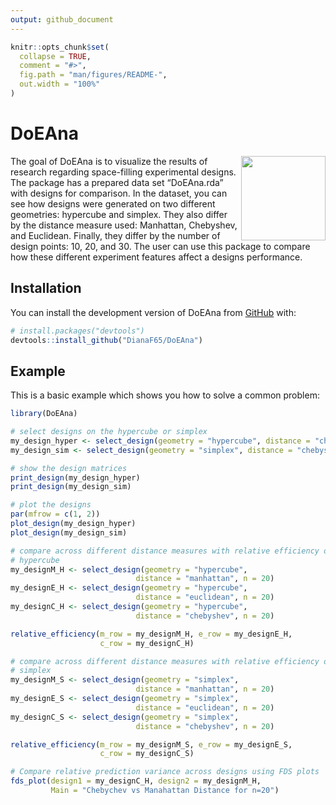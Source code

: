 ```yaml
---
output: github_document
---
```


<!-- README.md is generated from README.Rmd. Please edit that file -->

```r
knitr::opts_chunk$set(
  collapse = TRUE,
  comment = "#>",
  fig.path = "man/figures/README-",
  out.width = "100%"
)
```

# DoEAna

<!-- badges: start -->
<img src="vignettes/badge.png" align="right" height="135" />
<!-- badges: end -->

The goal of DoEAna is to visualize the results of research regarding 
space-filling experimental designs. The package has a prepared data set
"DoEAna.rda" with designs for comparison. In the dataset, you can see how
designs were generated on two different geometries: hypercube and simplex. They
also differ by the distance measure used: Manhattan, Chebyshev, and Euclidean. 
Finally, they differ by the number of design points: 10, 20, and 30. The user 
can use this package to compare how these different experiment features affect
a designs performance.



## Installation

You can install the development version of DoEAna from [GitHub](https://github.com/) with:

``` r
# install.packages("devtools")
devtools::install_github("DianaF65/DoEAna")
```

## Example

This is a basic example which shows you how to solve a common problem:

```r
library(DoEAna)

# select designs on the hypercube or simplex
my_design_hyper <- select_design(geometry = "hypercube", distance = "chebyshev", n = 20)
my_design_sim <- select_design(geometry = "simplex", distance = "chebyshev", n = 20)

# show the design matrices
print_design(my_design_hyper)
print_design(my_design_sim)

# plot the designs
par(mfrow = c(1, 2))
plot_design(my_design_hyper)
plot_design(my_design_sim)

```

```r
# compare across different distance measures with relative efficiency on the 
# hypercube
my_designM_H <- select_design(geometry = "hypercube",
                            distance = "manhattan", n = 20)
my_designE_H <- select_design(geometry = "hypercube",
                            distance = "euclidean", n = 20)
my_designC_H <- select_design(geometry = "hypercube",
                            distance = "chebyshev", n = 20)

relative_efficiency(m_row = my_designM_H, e_row = my_designE_H, 
                    c_row = my_designC_H)
```


```r
# compare across different distance measures with relative efficiency on the 
# simplex
my_designM_S <- select_design(geometry = "simplex",
                            distance = "manhattan", n = 20)
my_designE_S <- select_design(geometry = "simplex",
                            distance = "euclidean", n = 20)
my_designC_S <- select_design(geometry = "simplex",
                            distance = "chebyshev", n = 20)

relative_efficiency(m_row = my_designM_S, e_row = my_designE_S, 
                    c_row = my_designC_S)
```

```r
# Compare relative prediction variance across designs using FDS plots
fds_plot(design1 = my_designC_H, design2 = my_designM_H, 
         Main = "Chebychev vs Manahattan Distance for n=20")
```


